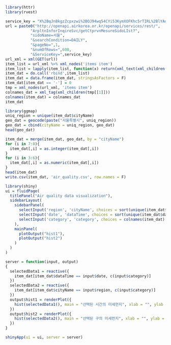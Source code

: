 ```r
library(httr)
library(rvest)
```


```r
service_key = "X%2BqJnBkgzZcpxzwi%2BOJ94wq54CYi53KymXOFKhc5rTIRL%2BlYAoDuh2lK4doTPiUqISVlw1JE1MN42AZUT4sVhQ%3D%3D"
url = paste0("http://openapi.airkorea.or.kr/openapi/services/rest/",
           "ArpltnInforInqireSvc/getCtprvnMesureSidoLIst?",
           "sidoName=서울",
           "&searchCondition=DAILY",
           "&pageNo=",1,
           "&numOfRows=",600,
           "&ServiceKey=",service_key)
url_xml = xml(GET(url))
item_list = url_xml %>% xml_nodes('items item')
item_list = lapply(item_list, function(x) return(xml_text(xml_children(x))))
item_dat = do.call('rbind',item_list)
item_dat = data.frame(item_dat, stringsAsFactors = F)
item_dat[item_dat == '-'] = 0
tmp = xml_nodes(url_xml, 'items item') 
colnames_dat = xml_tag(xml_children(tmp[[1]]))
colnames(item_dat) = colnames_dat
item_dat
```

```r
library(ggmap)
uniq_region = unique(item_dat$cityName)
geo_dat = geocode(paste("서울특별시", uniq_region))
geo_dat = cbind(cityName = uniq_region, geo_dat)
head(geo_dat)
```

```r
item_dat = merge(item_dat, geo_dat, by = "cityName")
for (i in 7:8){
  item_dat[,i] = as.integer(item_dat[,i])
}
for (i in 3:6){
  item_dat[,i] = as.numeric(item_dat[,i])
}
head(item_dat)
write.csv(item_dat, 'air_quality.csv', row.names = F)
```

```r
library(shiny)
ui = fluidPage(
  titlePanel("Air quality data visualization"),
  sidebarLayout(
    sidebarPanel(
      selectInput('region', 'cityName', choices = sort(unique(item_dat$cityName))),
      selectInput('date', 'dataTime', choices = sort(unique(item_dat$dataTime))),
      selectInput('category', 'category', choices = colnames(item_dat)[3:8])
    ),
    mainPanel(
      plotOutput("hist1"),
      plotOutput("hist2")
    )
  )
)

server = function(input, output)
{
  selectedData1 = reactive({
    item_dat[item_dat$dataTime == input$date, c(input$category)]
  })
  selectedData2 = reactive({
    item_dat[item_dat$cityName == input$region, c(input$category)]
  })
  output$hist1 = renderPlot({
    hist(selectedData1(), main = "선택된 시간의 미세먼지", xlab = "", ylab = "")
  })
  output$hist2 = renderPlot({
    hist(selectedData2(), main = "선택된 구의 미세먼지", xlab = "", ylab = "")
  })
}

shinyApp(ui = ui, server = server)
```


